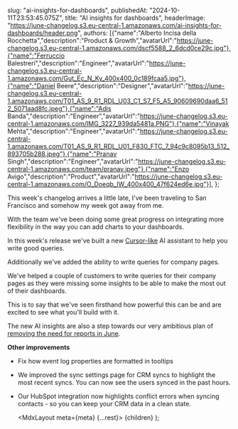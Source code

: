   

  slug: "ai-insights-for-dashboards",
  publishedAt: "2024-10-11T23:53:45.075Z",
  title: "AI insights for dashboards",
  headerImage: "https://june-changelog.s3.eu-central-1.amazonaws.com/ai-insights-for-dashboards/header.png",
  authors: [{"name":"Alberto Incisa della Rocchetta","description":"Product & Growth","avatarUrl":"https://june-changelog.s3.eu-central-1.amazonaws.com/dscf5588_2_6dcd0ce29c.jpg"},{"name":"Ferruccio Balestreri","description":"Engineer","avatarUrl":"https://june-changelog.s3.eu-central-1.amazonaws.com/Gut_Ec_N_Ky_400x400_0c189fcaa5.jpg"},{"name":"Daniel Beere","description":"Designer","avatarUrl":"https://june-changelog.s3.eu-central-1.amazonaws.com/T01_AS_9_R1_RDL_U03_C1_S7_F5_A5_90609690daa6_512_5071aad8fc.jpeg"},{"name":"Adis Banda","description":"Engineer","avatarUrl":"https://june-changelog.s3.eu-central-1.amazonaws.com/IMG_3227_939da5481a.PNG"},{"name":"Vinayak Mehta","description":"Engineer","avatarUrl":"https://june-changelog.s3.eu-central-1.amazonaws.com/T01_AS_9_R1_RDL_U01_F830_FTC_7_94c9c8095b13_512_893705b288.jpeg"},{"name":"Pranav Singh","description":"Engineer","avatarUrl":"https://june-changelog.s3.eu-central-1.amazonaws.com/team/pranav.jpeg"},{"name":"Enzo Avigo","description":"Product","avatarUrl":"https://june-changelog.s3.eu-central-1.amazonaws.com/O_Doeqb_IW_400x400_47f624ed6e.jpg"}],
};

This week's changelog arrives a little late, I've been traveling to San Francisco and somehow my week got away from me.

With the team we've been doing some great progress on integrating more flexibility in the way you can add charts to your dashboards.

In this week's release we've built a new [Cursor-like](https://cursor.com?ref=june.so) AI assistant to help you write good queries.

Additionally we've added the ability to write queries for company pages.

We've helped a couple of customers to write queries for their company pages as they were missing some insights to be able to make the most out of their dashboards.

This is to say that we've seen firsthand how powerful this can be and are excited to see what you'll build with it.

The new AI insights are also a step towards our very ambitious plan of [removing the need for reports in June](https://changelog.june.so/changelogs/audiences-for-dashboards).



**Other improvements**

- Fix how event log properties are formatted in tooltips
- We improved the sync settings page for CRM syncs to highlight the most recent syncs. You can now see the users synced in the past hours.
- Our HubSpot integration now highlights conflict errors when syncing contacts - so you can keep your CRM data in a clean state.




  <MdxLayout meta={meta} {...rest}>
    {children}
  </MdxLayout>
);
